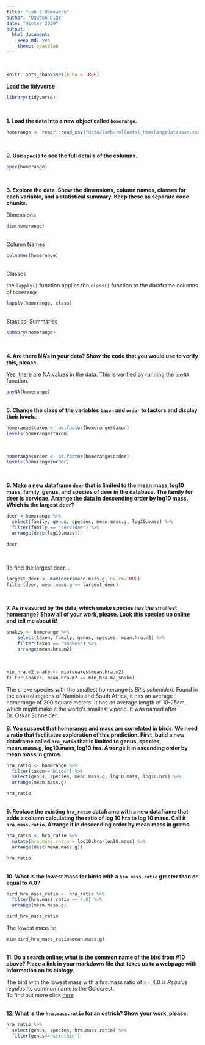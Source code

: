 ```yaml
---
title: "Lab 3 Homework"
author: "Dawson Diaz"
date: "Winter 2020"
output:
  html_document: 
    keep_md: yes
    theme: spacelab
---
```

<br>
```r
knitr::opts_chunk$set(echo = TRUE)
```


**Load the tidyverse**

```r
library(tidyverse)
```

<br>

**1. Load the data into a new object called `homerange`.**  

```r
homerange <- readr::read_csv("data/Tamburelloetal_HomeRangeDatabase.csv")
```

<br>

**2. Use `spec()` to see the full details of the columns.**

```r
spec(homerange)
```

<br>

**3. Explore the data. Show the dimensions, column names, classes for each variable, and a statistical summary. Keep these as separate code chunks. **

Dimensions
```r
dim(homerange)
```
<br>
Column Names
```r
colnames(homerange)
```
<br>
Classes

the  `lapply()` function applies the `class()` function to the dataframe columns of `homerange`.
```r
lapply(homerange, class)
```
<br>
Stastical Summaries
```r
summary(homerange)
```

<br>

**4. Are there NA's in your data? Show the code that you would use to verify this, please.**

Yes, there are NA values in the data. This is verified by running the `anyNA` function.
```r
anyNA(homerange)
```

<br>
**5. Change the class of the variables `taxon` and `order` to factors and display their levels.**

```r
homerange$taxon <- as.factor(homerange$taxon)
levels(homerange$taxon)
```

<br>

```r
homerange$order <- as.factor(homerange$order)
levels(homerange$order)
```

<br>


**6. Make a new dataframe `deer` that is limited to the mean mass, log10 mass, family, genus, and species of deer in the database. The family for deer is cervidae. Arrange the data in descending order by log10 mass. Which is the largest deer?** 

```r
deer <-homerange %>%
  select(family, genus, species, mean.mass.g, log10.mass) %>% 
  filter(family == "cervidae") %>% 
  arrange(desc(log10.mass))
```

```r
deer
```

<br>

To find the largest deer...
```r
largest_deer <- max(deer$mean.mass.g, na.rm=TRUE)
filter(deer, mean.mass.g == largest_deer)
```

<br>

**7. As measured by the data, which snake species has the smallest homerange? Show all of your work, please. Look this species up online and tell me about it!**  

```r
snakes <- homerange %>% 
    select(taxon, family, genus, species, mean.hra.m2) %>% 
    filter(taxon == "snakes") %>% 
    arrange(mean.hra.m2)
```
<br>
```r
min_hra.m2_snake <- min(snakes$mean.hra.m2)
filter(snakes, mean.hra.m2 == min_hra.m2_snake)
```
The snake species with the smallest homerange is *Bitis schenideri*. Found in the coastal regions of Namibia and South Africa, it has an average homerange of 200 square meters. It has an average length of 10-25cm, which might make it the world's smallest viperid. It was named after Dr. Oskar Schneider.
<br><br>
**8. You suspect that homerange and mass are correlated in birds. We need a ratio that facilitates exploration of this prediction. First, build a new dataframe called `hra_ratio` that is limited to genus, species, mean.mass.g, log10.mass, log10.hra. Arrange it in ascending order by mean mass in grams.**

```r
hra_ratio <- homerange %>% 
  filter(taxon=="birds") %>% 
  select(genus, species, mean.mass.g, log10.mass, log10.hra) %>% 
  arrange(mean.mass.g)
```

```r
hra_ratio
```


<br>
**9. Replace the existing `hra_ratio` dataframe with a new dataframe that adds a column calculating the ratio of log 10 hra to log 10 mass. Call it `hra.mass.ratio`. Arrange it in descending order by mean mass in grams.**


```r
hra_ratio <- hra_ratio %>%
  mutate(hra.mass.ratio = log10.hra/log10.mass) %>% 
  arrange(desc(mean.mass.g))
```


```r
hra_ratio
```


<br>
**10. What is the lowest mass for birds with a `hra.mass.ratio` greater than or equal to 4.0?**

```r
bird_hra_mass_ratio <- hra_ratio %>% 
  filter(hra.mass.ratio >= 4.0) %>% 
  arrange(mean.mass.g)
```

```r
bird_hra_mass_ratio
```


The lowest mass is:
```r
min(bird_hra_mass_ratio$mean.mass.g)
```


<br>
**11. Do a search online; what is the common name of the bird from #10 above? Place a link in your markdown file that takes us to a webpage with information on its biology.**


The bird with the lowest mass with a hra:mass ratio of >= 4.0 is *Regulus regulus* Its common name is the Goldcrest.<br> 
To find out more click [here](https://avibase.bsc-eoc.org/species.jsp?avibaseid=A7CC62D6BD333F25)


<br>
**12. What is the `hra.mass.ratio` for an ostrich? Show your work, please.**


```r
hra_ratio %>% 
  select(genus, species, hra.mass.ratio) %>% 
  filter(genus=="struthio")
```



<br><br><br> 